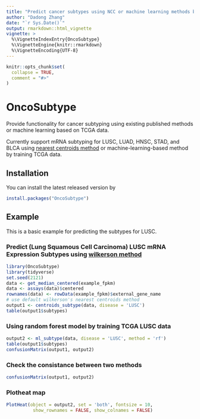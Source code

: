 ```yaml
---
title: "Predict cancer subtypes using NCC or machine learning methods based on TCGA data"
author: "Dadong Zhang"
date: "`r Sys.Date()`"
output: rmarkdown::html_vignette
vignette: >
  %\VignetteIndexEntry{OncoSubtype}
  %\VignetteEngine{knitr::rmarkdown}
  %\VignetteEncoding{UTF-8}
---
```


```r
knitr::opts_chunk$set(
  collapse = TRUE,
  comment = "#>"
)
```

# OncoSubtype

<!-- badges: start -->
<!-- badges: end -->

Provide functionality for cancer subtyping using existing published methods or machine learning based on TCGA data.

Currently support mRNA subtyping for LUSC, LUAD, HNSC, STAD, and BLCA using [nearest centroids method](https://aacrjournals.org/clincancerres/article/16/19/4864/75620/Lung-Squamous-Cell-Carcinoma-mRNA-Expression) or machine-learning-based method by training TCGA data.

## Installation

You can install the latest released version by

``` r
install.packages("OncoSubtype")
```

## Example

This is a basic example for predicting the subtypes for LUSC.

### Predict (Lung Squamous Cell Carcinoma) LUSC  mRNA Expression Subtypes using [wilkerson method](https://aacrjournals.org/clincancerres/article/16/19/4864/75620/Lung-Squamous-Cell-Carcinoma-mRNA-Expression)

```r
library(OncoSubtype)
library(tidyverse)
set.seed(2121)
data <- get_median_centered(example_fpkm)
data <- assays(data)$centered
rownames(data) <- rowData(example_fpkm)$external_gene_name
# use default wilkerson's nearest centroids method
output1 <- centroids_subtype(data, disease = 'LUSC')
table(output1$subtypes)
```

### Using random forest model by training TCGA LUSC data
```r
output2 <- ml_subtype(data, disease = 'LUSC', method = 'rf')
table(output1$subtypes)
confusionMatrix(output1, output2)
```

### Check the consistance between two methods
```r
confusionMatrix(output1, output2)
```

### Plotheat map
```r
PlotHeat(object = output2, set = 'both', fontsize = 10,
          show_rownames = FALSE, show_colnames = FALSE)
```
